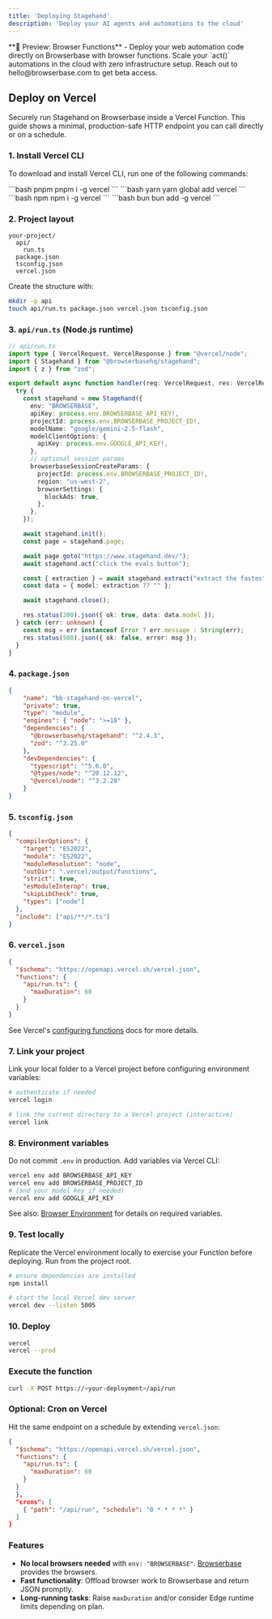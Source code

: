 ```yaml
---
title: 'Deploying Stagehand'
description: 'Deploy your AI agents and automations to the cloud'
---
```


<Tip>
**🌟 Preview: Browser Functions** - Deploy your web automation code directly on Browserbase with browser functions. Scale your `act()` automations in the cloud with zero infrastructure setup. Reach out to hello@browserbase.com to get beta access.
</Tip>

## Deploy on Vercel

Securely run Stagehand on Browserbase inside a Vercel Function. This guide shows a minimal, production-safe HTTP endpoint you can call directly or on a schedule.

### 1. Install Vercel CLI

To download and install Vercel CLI, run one of the following commands:

<CodeGroup>
```bash pnpm
pnpm i -g vercel
```
```bash yarn
yarn global add vercel
```
```bash npm
npm i -g vercel
```
```bash bun
bun add -g vercel
```
</CodeGroup>

### 2. Project layout

```text
your-project/
  api/
    run.ts
  package.json
  tsconfig.json
  vercel.json
```

Create the structure with:

```bash
mkdir -p api
touch api/run.ts package.json vercel.json tsconfig.json
```

### 3. `api/run.ts` (Node.js runtime)

```typescript
// api/run.ts
import type { VercelRequest, VercelResponse } from "@vercel/node";
import { Stagehand } from "@browserbasehq/stagehand";
import { z } from "zod";

export default async function handler(req: VercelRequest, res: VercelResponse): Promise<void> {
  try {
    const stagehand = new Stagehand({
      env: "BROWSERBASE",
      apiKey: process.env.BROWSERBASE_API_KEY!,
      projectId: process.env.BROWSERBASE_PROJECT_ID!,
      modelName: "google/gemini-2.5-flash",
      modelClientOptions: {
        apiKey: process.env.GOOGLE_API_KEY!,
      },
      // optional session params
      browserbaseSessionCreateParams: {
        projectId: process.env.BROWSERBASE_PROJECT_ID!,
        region: "us-west-2",
        browserSettings: {
          blockAds: true,
        },
      },
    });

    await stagehand.init();
    const page = stagehand.page;

    await page.goto("https://www.stagehand.dev/");
    await stagehand.act("click the evals button");

    const { extraction } = await stagehand.extract("extract the fastest model");
    const data = { model: extraction ?? "" };

    await stagehand.close();

    res.status(200).json({ ok: true, data: data.model });
  } catch (err: unknown) {
    const msg = err instanceof Error ? err.message : String(err);
    res.status(500).json({ ok: false, error: msg });
  }
}
```

### 4. `package.json`

```json
{
    "name": "bb-stagehand-on-vercel",
    "private": true,
    "type": "module",
    "engines": { "node": ">=18" },
    "dependencies": {
      "@browserbasehq/stagehand": "^2.4.3",
      "zod": "^3.25.0"
    },
    "devDependencies": {
      "typescript": "^5.6.0",
      "@types/node": "^20.12.12",
      "@vercel/node": "^3.2.20"
    }
}
```

### 5. `tsconfig.json`

```json
{
  "compilerOptions": {
    "target": "ES2022",
    "module": "ES2022",
    "moduleResolution": "node",
    "outDir": ".vercel/output/functions",
    "strict": true,
    "esModuleInterop": true,
    "skipLibCheck": true,
    "types": ["node"]
  },
  "include": ["api/**/*.ts"]
}
```

### 6. `vercel.json`

```json
{
  "$schema": "https://openapi.vercel.sh/vercel.json",
  "functions": {
    "api/run.ts": {
      "maxDuration": 60
    }
  }
}
```

See Vercel's [configuring functions](https://vercel.com/docs/functions/configuring-functions) docs for more details.

### 7. Link your project

Link your local folder to a Vercel project before configuring environment variables:

```bash
# authenticate if needed
vercel login

# link the current directory to a Vercel project (interactive)
vercel link
```

### 8. Environment variables

Do not commit `.env` in production. Add variables via Vercel CLI:

```bash
vercel env add BROWSERBASE_API_KEY
vercel env add BROWSERBASE_PROJECT_ID
# (and your model key if needed)
vercel env add GOOGLE_API_KEY
```

See also: [Browser Environment](/configuration/environment) for details on required variables.

### 9. Test locally

Replicate the Vercel environment locally to exercise your Function before deploying. Run from the project root.

```bash
# ensure dependencies are installed
npm install

# start the local Vercel dev server
vercel dev --listen 5005
```

### 10. Deploy

```bash
vercel
vercel --prod
```

### Execute the function

```bash
curl -X POST https://<your-deployment>/api/run
```

### Optional: Cron on Vercel

Hit the same endpoint on a schedule by extending `vercel.json`:

```json
{
  "$schema": "https://openapi.vercel.sh/vercel.json",
  "functions": {
    "api/run.ts": {
      "maxDuration": 60
    }
  }
  },
  "crons": [
    { "path": "/api/run", "schedule": "0 * * * *" }
  ]
}
```

### Features
- **No local browsers needed** with `env: "BROWSERBASE"`. [Browserbase](https://www.browserbase.com/) provides the browsers.
- **Fast functionality**: Offload browser work to Browserbase and return JSON promptly.
- **Long-running tasks**: Raise `maxDuration` and/or consider Edge runtime limits depending on plan.

